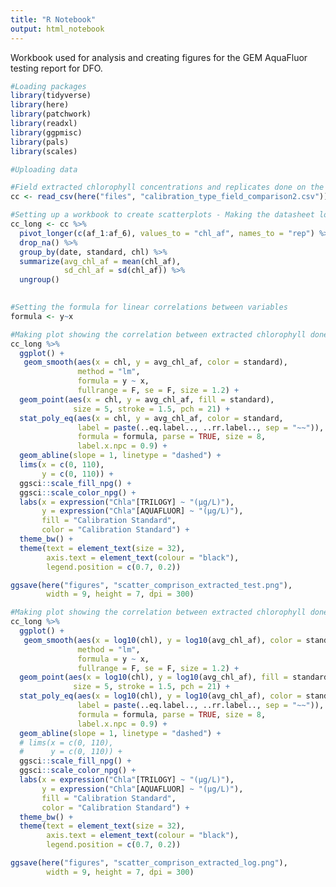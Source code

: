 ```yaml
---
title: "R Notebook"
output: html_notebook
---
```


Workbook used for analysis and creating figures for the GEM AquaFluor testing report for DFO.

```r
#Loading packages
library(tidyverse)
library(here)
library(patchwork)
library(readxl)
library(ggpmisc)
library(pals)
library(scales)
```

```r
#Uploading data

#Field extracted chlorophyll concentrations and replicates done on the aquafluor
cc <- read_csv(here("files", "calibration_type_field_comparison2.csv"))

```

```r
#Setting up a workbook to create scatterplots - Making the datasheet long, averaging the aquafluor replicates and calculating the standard deviation and eliminating unused columns
cc_long <- cc %>% 
  pivot_longer(c(af_1:af_6), values_to = "chl_af", names_to = "rep") %>% 
  drop_na() %>% 
  group_by(date, standard, chl) %>%
  summarize(avg_chl_af = mean(chl_af),
            sd_chl_af = sd(chl_af)) %>% 
  ungroup()
  
```

```r
#Setting the formula for linear correlations between variables
formula <- y~x

#Making plot showing the correlation between extracted chlorophyll done on the Hakai Trilogy benchtop fluorometer and in-vivo chlorophyll derived from the handheld GEM fluorometer. Two of these correlations are shown: 1) Aquafluor calibrated with analystical Chla standards and; 2) Aquafluor calibrated with rhodamine standards.
cc_long %>% 
  ggplot() +
   geom_smooth(aes(x = chl, y = avg_chl_af, color = standard),
               method = "lm",
               formula = y ~ x,
               fullrange = F, se = F, size = 1.2) +
  geom_point(aes(x = chl, y = avg_chl_af, fill = standard),
              size = 5, stroke = 1.5, pch = 21) +
  stat_poly_eq(aes(x = chl, y = avg_chl_af, color = standard,
               label = paste(..eq.label.., ..rr.label.., sep = "~~")),
               formula = formula, parse = TRUE, size = 8,
               label.x.npc = 0.9) +
  geom_abline(slope = 1, linetype = "dashed") +
  lims(x = c(0, 110),
       y = c(0, 110)) +
  ggsci::scale_fill_npg() +
  ggsci::scale_color_npg() +
  labs(x = expression("Chla"[TRILOGY] ~ "(µg/L)"),
       y = expression("Chla"[AQUAFLUOR] ~ "(µg/L)"),
       fill = "Calibration Standard",
       color = "Calibration Standard") +
  theme_bw() +
  theme(text = element_text(size = 32),
        axis.text = element_text(colour = "black"),
        legend.position = c(0.7, 0.2))

ggsave(here("figures", "scatter_comprison_extracted_test.png"),
        width = 9, height = 7, dpi = 300)
```

```r
#Making plot showing the correlation between extracted chlorophyll done on the Hakai Trilogy benchtop fluorometer and in-vivo chlorophyll derived from the handheld GEM fluorometer. Two of these correlations are shown: 1) Aquafluor calibrated with analystical Chla standards and; 2) Aquafluor calibrated with rhodamine standards.
cc_long %>% 
  ggplot() +
   geom_smooth(aes(x = log10(chl), y = log10(avg_chl_af), color = standard),
               method = "lm",
               formula = y ~ x,
               fullrange = F, se = F, size = 1.2) +
  geom_point(aes(x = log10(chl), y = log10(avg_chl_af), fill = standard),
              size = 5, stroke = 1.5, pch = 21) +
  stat_poly_eq(aes(x = log10(chl), y = log10(avg_chl_af), color = standard,
               label = paste(..eq.label.., ..rr.label.., sep = "~~")),
               formula = formula, parse = TRUE, size = 8,
               label.x.npc = 0.9) +
  geom_abline(slope = 1, linetype = "dashed") +
  # lims(x = c(0, 110),
  #      y = c(0, 110)) +
  ggsci::scale_fill_npg() +
  ggsci::scale_color_npg() +
  labs(x = expression("Chla"[TRILOGY] ~ "(µg/L)"),
       y = expression("Chla"[AQUAFLUOR] ~ "(µg/L)"),
       fill = "Calibration Standard",
       color = "Calibration Standard") +
  theme_bw() +
  theme(text = element_text(size = 32),
        axis.text = element_text(colour = "black"),
        legend.position = c(0.7, 0.2))

ggsave(here("figures", "scatter_comprison_extracted_log.png"),
        width = 9, height = 7, dpi = 300)
```


